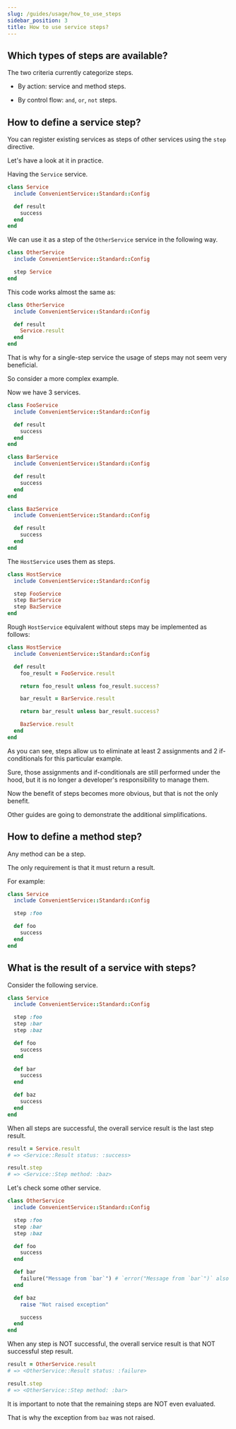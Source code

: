 ```yaml
---
slug: /guides/usage/how_to_use_steps
sidebar_position: 3
title: How to use service steps?
---
```


## Which types of steps are available?

The two criteria currently categorize steps.

- By action: service and method steps.

- By control flow: `and`, `or`, `not` steps.

## How to define a service step?

You can register existing services as steps of other services using the `step` directive.

Let's have a look at it in practice.

Having the `Service` service.

```ruby
class Service
  include ConvenientService::Standard::Config

  def result
    success
  end
end
```

We can use it as a step of the `OtherService` service in the following way.

```ruby
class OtherService
  include ConvenientService::Standard::Config

  step Service
end
```

This code works almost the same as:

```ruby
class OtherService
  include ConvenientService::Standard::Config

  def result
    Service.result
  end
end
```

That is why for a single-step service the usage of steps may not seem very beneficial.

So consider a more complex example.

Now we have 3 services.

```ruby
class FooService
  include ConvenientService::Standard::Config

  def result
    success
  end
end
```

```ruby
class BarService
  include ConvenientService::Standard::Config

  def result
    success
  end
end
```

```ruby
class BazService
  include ConvenientService::Standard::Config

  def result
    success
  end
end
```

The `HostService` uses them as steps.

```ruby
class HostService
  include ConvenientService::Standard::Config

  step FooService
  step BarService
  step BazService
end
```

Rough `HostService` equivalent without steps may be implemented as follows:

```ruby
class HostService
  include ConvenientService::Standard::Config

  def result
    foo_result = FooService.result

    return foo_result unless foo_result.success?

    bar_result = BarService.result

    return bar_result unless bar_result.success?

    BazService.result
  end
end
```

As you can see, steps allow us to eliminate at least 2 assignments and 2 if-conditionals for this particular example.

Sure, those assignments and if-conditionals are still performed under the hood, but it is no longer a developer's responsibility to manage them.

Now the benefit of steps becomes more obvious, but that is not the only benefit.

Other guides are going to demonstrate the additional simplifications.

## How to define a method step?

Any method can be a step.

The only requirement is that it must return a result.

For example:

```ruby
class Service
  include ConvenientService::Standard::Config

  step :foo

  def foo
    success
  end
end
```

## What is the result of a service with steps?

Consider the following service.

```ruby
class Service
  include ConvenientService::Standard::Config

  step :foo
  step :bar
  step :baz

  def foo
    success
  end

  def bar
    success
  end

  def baz
    success
  end
end
```

When all steps are successful, the overall service result is the last step result.

```ruby
result = Service.result
# => <Service::Result status: :success>
```

```ruby
result.step
# => <Service::Step method: :baz>
```

Let's check some other service.

```ruby
class OtherService
  include ConvenientService::Standard::Config

  step :foo
  step :bar
  step :baz

  def foo
    success
  end

  def bar
    failure("Message from `bar`") # `error("Message from `bar`")` also stops the sequence.
  end

  def baz
    raise "Not raised exception"

    success
  end
end
```

When any step is NOT successful, the overall service result is that NOT successful step result.

```ruby
result = OtherService.result
# => <OtherService::Result status: :failure>
```

```ruby
result.step
# => <OtherService::Step method: :bar>
```

It is important to note that the remaining steps are NOT even evaluated.

That is why the exception from `baz` was not raised.
